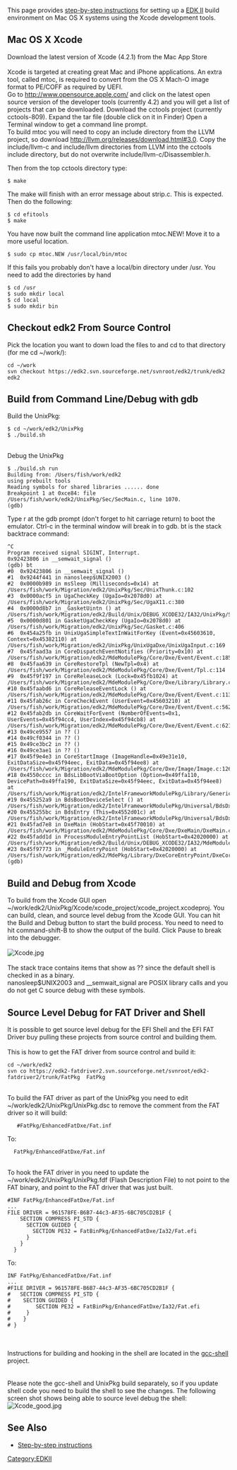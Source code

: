 This page provides [[step-by-step instructions]] for setting up a [[EDK II]] build environment on Mac OS X systems using the Xcode development tools.

== Mac OS X Xcode ==
Download the latest version of Xcode (4.2.1) from the Mac App Store<br>
<br>
Xcode is targeted at creating great Mac and iPhone applications. An extra tool, called mtoc, is required to convert from the OS X Mach-O image format to PE/COFF as required by UEFI.<br>
Go to http://www.opensource.apple.com/ and click on the latest open source version of the developer tools (currently 4.2) and you will get a list of projects that can be downloaded. Download the cctools project (currently cctools-809). 
Expand the tar file (double click on it in Finder)
Open a Terminal window to get a command line prompt.
<br>
To build mtoc you will need to copy an include directory from the LLVM project, so download http://llvm.org/releases/download.html#3.0.  Copy the include/llvm-c and include/llvm directories from LLVM into the cctools include directory, but do not overwrite include/llvm-c/Disassembler.h.

Then from the top cctools directory type:
<pre>
$ make
</pre>

The make will finish with an error message about strip.c. This is expected. Then do the following:
<pre>
$ cd efitools
$ make
</pre>

You have now built the command line application mtoc.NEW! Move it to a more useful location. 
<pre>
$ sudo cp mtoc.NEW /usr/local/bin/mtoc
</pre>

If this fails you probably don't have a local/bin directory under /usr. You need to add the directories by hand 
<pre>
$ cd /usr
$ sudo mkdir local
$ cd local
$ sudo mkdir bin 
</pre>

== Checkout edk2  From Source Control ==
Pick the location you want to down load the files to and cd to that directory (for me cd ~/work/):
<pre>
cd ~/work
svn checkout https://edk2.svn.sourceforge.net/svnroot/edk2/trunk/edk2 edk2
</pre>

== Build from Command Line/Debug with gdb ==
Build the UnixPkg:<br>
<pre>
$ cd ~/work/edk2/UnixPkg
$ ./build.sh
</pre>
<br>
Debug the UnixPkg<br>
<pre>
$ ./build.sh run
Building from: /Users/fish/work/edk2
using prebuilt tools
Reading symbols for shared libraries ...... done
Breakpoint 1 at 0xce84: file /Users/fish/work/edk2/UnixPkg/Sec/SecMain.c, line 1070.
(gdb) 
</pre>
Type r at the gdb prompt (don't forget to hit carriage return) to boot the emulator. Ctrl-c in the terminal window will break in to gdb. bt is the stack backtrace command:
<pre>
^C
Program received signal SIGINT, Interrupt.
0x92423806 in __semwait_signal ()
(gdb) bt
#0  0x92423806 in __semwait_signal ()
#1  0x9244f441 in nanosleep$UNIX2003 ()
#2  0x0000b989 in msSleep (Milliseconds=0x14) at /Users/fish/work/Migration/edk2/UnixPkg/Sec/UnixThunk.c:102
#3  0x0000acf5 in UgaCheckKey (UgaIo=0x2078d0) at /Users/fish/work/Migration/edk2/UnixPkg/Sec/UgaX11.c:380
#4  0x0000d8b7 in _GasketUintn () at /Users/fish/work/Migration/edk2/Build/Unix/DEBUG_XCODE32/IA32/UnixPkg/Sec/SecMain/OUTPUT/Ia32/Gasket.iii:63
#5  0x0000d801 in GasketUgaCheckKey (UgaIo=0x2078d0) at /Users/fish/work/Migration/edk2/UnixPkg/Sec/Gasket.c:406
#6  0x454a25fb in UnixUgaSimpleTextInWaitForKey (Event=0x45603610, Context=0x45382110) at /Users/fish/work/Migration/edk2/UnixPkg/UnixUgaDxe/UnixUgaInput.c:169
#7  0x45faad3a in CoreDispatchEventNotifies (Priority=0x10) at /Users/fish/work/Migration/edk2/MdeModulePkg/Core/Dxe/Event/Event.c:185
#8  0x45faa639 in CoreRestoreTpl (NewTpl=0x4) at /Users/fish/work/Migration/edk2/MdeModulePkg/Core/Dxe/Event/Tpl.c:114
#9  0x45f9f197 in CoreReleaseLock (Lock=0x45fb1024) at /Users/fish/work/Migration/edk2/MdeModulePkg/Core/Dxe/Library/Library.c:102
#10 0x45faabd6 in CoreReleaseEventLock () at /Users/fish/work/Migration/edk2/MdeModulePkg/Core/Dxe/Event/Event.c:113
#11 0x45fab26c in CoreCheckEvent (UserEvent=0x45603210) at /Users/fish/work/Migration/edk2/MdeModulePkg/Core/Dxe/Event/Event.c:562
#12 0x45fab2db in CoreWaitForEvent (NumberOfEvents=0x1, UserEvents=0x45f94cc4, UserIndex=0x45f94cb8) at /Users/fish/work/Migration/edk2/MdeModulePkg/Core/Dxe/Event/Event.c:621
#13 0x49ce9557 in ?? ()
#14 0x49cf0344 in ?? ()
#15 0x49ce3bc2 in ?? ()
#16 0x49ce3ae1 in ?? ()
#17 0x45f9e4e3 in CoreStartImage (ImageHandle=0x49e31e10, ExitDataSize=0x45f94eec, ExitData=0x45f94ee8) at /Users/fish/work/Migration/edk2/MdeModulePkg/Core/Dxe/Image/Image.c:1260
#18 0x4550cccc in BdsLibBootViaBootOption (Option=0x49ffa110, DevicePath=0x49ffa190, ExitDataSize=0x45f94eec, ExitData=0x45f94ee8) at /Users/fish/work/Migration/edk2/IntelFrameworkModulePkg/Library/GenericBdsLib/BdsBoot.c:382
#19 0x455252a9 in BdsBootDeviceSelect () at /Users/fish/work/Migration/edk2/IntelFrameworkModulePkg/Universal/BdsDxe/BdsEntry.c:214
#20 0x455255bc in BdsEntry (This=0x4552d01c) at /Users/fish/work/Migration/edk2/IntelFrameworkModulePkg/Universal/BdsDxe/BdsEntry.c:356
#21 0x45fad7e8 in DxeMain (HobStart=0x45f70010) at /Users/fish/work/Migration/edk2/MdeModulePkg/Core/Dxe/DxeMain/DxeMain.c:425
#22 0x45fadd1d in ProcessModuleEntryPointList (HobStart=0x42020000) at /Users/fish/work/Migration/edk2/Build/Unix/DEBUG_XCODE32/IA32/MdeModulePkg/Core/Dxe/DxeMain/DEBUG/AutoGen.c:287
#23 0x45f97773 in _ModuleEntryPoint (HobStart=0x42020000) at /Users/fish/work/Migration/edk2/MdePkg/Library/DxeCoreEntryPoint/DxeCoreEntryPoint.c:54
(gdb) 
</pre>

== Build and Debug from Xcode ==
To build from the Xcode GUI open ~/work/edk2/UnixPkg/Xcode/xcode_project/xcode_project.xcodeproj. You can build, clean, and source level debug   from the Xcode GUI. You can hit the Build and Debug button to start the build process. You need to need to hit command-shift-B to show the output of the build. Click Pause to break into the debugger.<br><br>
[[File:Xcode.jpg]]
<br><br>
The stack trace contains items that show as ?? since the default shell is checked in as a binary. <br>
nanosleep$UNIX2003 and __semwait_signal are POSIX library calls and you do not get C source debug with these symbols.<br>

== Source Level Debug for FAT Driver and Shell ==
It is possible to get source level debug for the EFI Shell and the EFI FAT Driver buy pulling these projects from source control and building them.<br><br>
This is how to get the FAT driver from source control and build it:
<pre>
cd ~/work/edk2
svn co https://edk2-fatdriver2.svn.sourceforge.net/svnroot/edk2-fatdriver2/trunk/FatPkg  FatPkg 
</pre>
<br>

To build the FAT driver as part of the UnixPkg you need to edit ~/work/edk2/UnixPkg/UnixPkg.dsc to remove the comment from the FAT driver so it will build:
 <pre>   #FatPkg/EnhancedFatDxe/Fat.inf</pre>
To:
  <pre>  FatPkg/EnhancedFatDxe/Fat.inf</pre>
<br> To hook the FAT driver in you need to update the ~/work/edk2/UnixPkg/UnixPkg.fdf (Flash Description File) to not point to the FAT binary, and point to the FAT driver that was just built. <br>
 <pre>#INF FatPkg/EnhancedFatDxe/Fat.inf
...
FILE DRIVER = 961578FE-B6B7-44c3-AF35-6BC705CD2B1F {
    SECTION COMPRESS PI_STD {
      SECTION GUIDED {
        SECTION PE32 = FatBinPkg/EnhancedFatDxe/Ia32/Fat.efi
      }
    }
  }
</pre>
To:
<pre>INF FatPkg/EnhancedFatDxe/Fat.inf
...
#FILE DRIVER = 961578FE-B6B7-44c3-AF35-6BC705CD2B1F {
#   SECTION COMPRESS PI_STD {
#    SECTION GUIDED {
#        SECTION PE32 = FatBinPkg/EnhancedFatDxe/Ia32/Fat.efi
#     }
#    }
# }
</pre>
<br><br>Instructions for building and hooking in the shell are located in the [https://sourceforge.net/apps/mediawiki/tianocore/index.php?title=Gcc-shell gcc-shell] project. <br><br>
<br>Please note the gcc-shell and UnixPkg build separately, so if you update shell code you need to build the shell to see the changes. The following screen shot shows being able to source level debug the shell:<br>
[[File:Xcode_good.jpg]]

==See Also==
* [[Step-by-step instructions]]

[[Category:EDKII]]